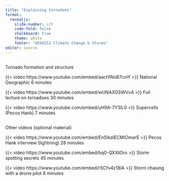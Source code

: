 ```yaml
---
title: "Explaining tornadoes"
format:
  revealjs:
    slide-number: c/t
    code-fold: false
    chalkboard: true
    theme: white
    footer: "GEO4251 Climate Change & Storms"
editor: source
---
```


## {.smaller}

Tornado formation and structure

{{< video https://www.youtube.com/embed/aacHWoB7cmY >}} National Geographic 6 minutes

{{< video https://www.youtube.com/embed/wUNAXGSWVv4 >}} Full lecture on tornadoes 30 minutes

{{< video https://www.youtube.com/embed/uH9A-7Y3lL0 >}} Supercells (Pecos Hank) 7 minutes

## {.smaller} 

Other videos (optional material)

{{< video https://www.youtube.com/embed/EnSIkaIECMiOmarE >}} Pecos Hank interview (lightning) 28 minutes

{{< video https://www.youtube.com/embed/bq0-QXXtOro >}} Storm spotting secrets 45 minutes

{{< video https://www.youtube.com/embed/rSCfv4z18lA >}} Storm chasing with a drone pilot 8 minutes


